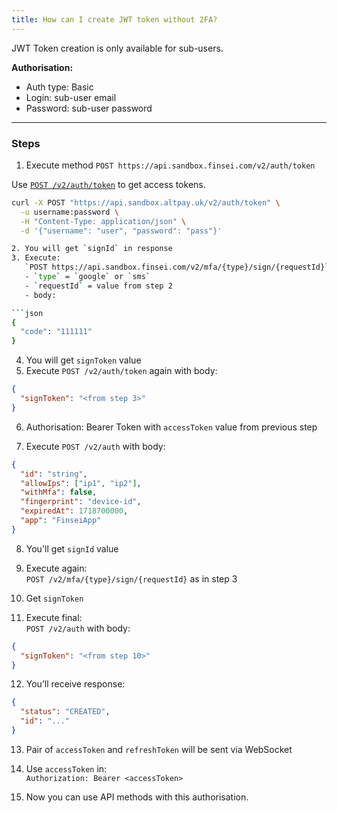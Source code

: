 ```yaml
---
title: How can I create JWT token without 2FA?
---
```


JWT Token creation is only available for sub-users.

**Authorisation:**

- Auth type: Basic  
- Login: sub-user email  
- Password: sub-user password

---

### Steps

1. Execute method `POST https://api.sandbox.finsei.com/v2/auth/token`  

Use [`POST /v2/auth/token`](/api-reference/endpoint/post-v2-auth-token) to get access tokens.

```bash
curl -X POST "https://api.sandbox.altpay.uk/v2/auth/token" \
  -u username:password \
  -H "Content-Type: application/json" \
  -d '{"username": "user", "password": "pass"}'

2. You will get `signId` in response  
3. Execute:  
   `POST https://api.sandbox.finsei.com/v2/mfa/{type}/sign/{requestId}`  
   - `type` = `google` or `sms`  
   - `requestId` = value from step 2  
   - body:

```json
{
  "code": "111111"
}
```

4. You will get `signToken` value  
5. Execute `POST /v2/auth/token` again with body:

```json
{
  "signToken": "<from step 3>"
}
```

6. Authorisation: Bearer Token with `accessToken` value from previous step

7. Execute `POST /v2/auth` with body:

```json
{
  "id": "string",
  "allowIps": ["ip1", "ip2"],
  "withMfa": false,
  "fingerprint": "device-id",
  "expiredAt": 1718700000,
  "app": "FinseiApp"
}
```

8. You'll get `signId` value

9. Execute again:  
   `POST /v2/mfa/{type}/sign/{requestId}` as in step 3

10. Get `signToken`

11. Execute final:  
    `POST /v2/auth` with body:

```json
{
  "signToken": "<from step 10>"
}
```

12. You’ll receive response:

```json
{
  "status": "CREATED",
  "id": "..."
}
```

13. Pair of `accessToken` and `refreshToken` will be sent via WebSocket

14. Use `accessToken` in:  
    `Authorization: Bearer <accessToken>`

15. Now you can use API methods with this authorisation.